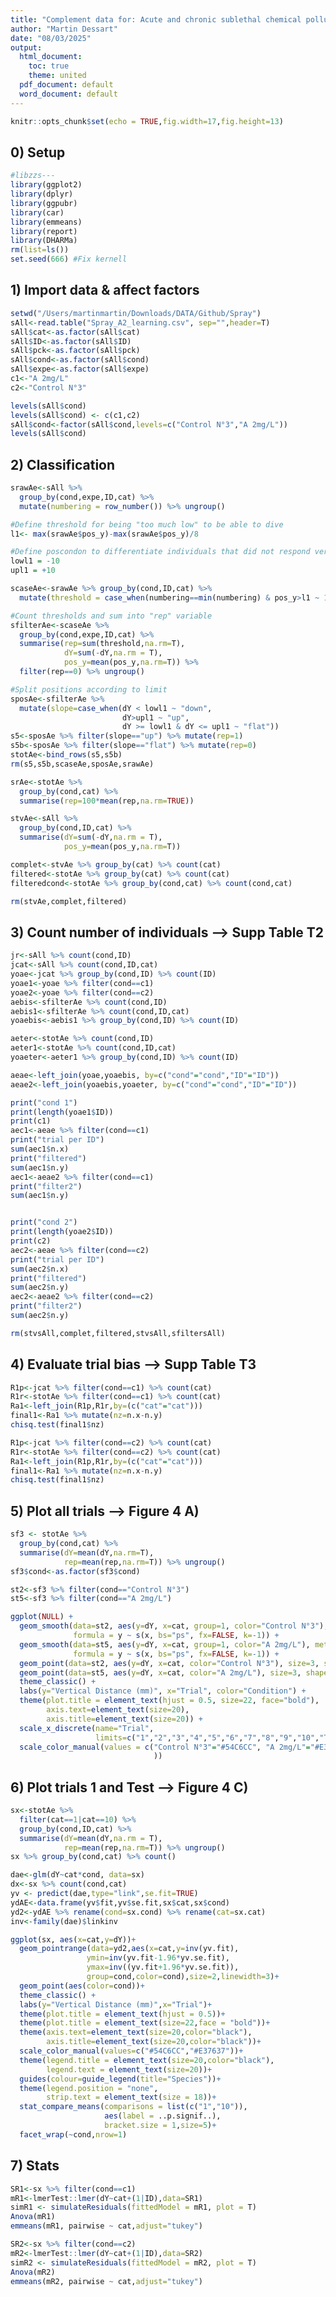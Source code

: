 ```yaml
---
title: "Complement data for: Acute and chronic sublethal chemical pollution affects activity, learning and memory in mosquito larvae"
author: "Martin Dessart"
date: "08/03/2025"
output:
  html_document:
    toc: true
    theme: united
  pdf_document: default
  word_document: default
---
```

```r
knitr::opts_chunk$set(echo = TRUE,fig.width=17,fig.height=13)
```
## 0) Setup

```r
#libzzs---
library(ggplot2)
library(dplyr)
library(ggpubr)
library(car)
library(emmeans)
library(report)
library(DHARMa)
rm(list=ls())
set.seed(666) #Fix kernell
```

## 1) Import data & affect factors

```r
setwd("/Users/martinmartin/Downloads/DATA/Github/Spray")
sAll<-read.table("Spray_A2_learning.csv", sep="",header=T)
sAll$cat<-as.factor(sAll$cat)
sAll$ID<-as.factor(sAll$ID)
sAll$pck<-as.factor(sAll$pck)
sAll$cond<-as.factor(sAll$cond)
sAll$expe<-as.factor(sAll$expe)
c1<-"A 2mg/L"
c2<-"Control N°3"

levels(sAll$cond)
levels(sAll$cond) <- c(c1,c2)
sAll$cond<-factor(sAll$cond,levels=c("Control N°3","A 2mg/L"))
levels(sAll$cond)

```

## 2) Classification

```r
srawAe<-sAll %>% 
  group_by(cond,expe,ID,cat) %>% 
  mutate(numbering = row_number()) %>% ungroup()

#Define threshold for being "too much low" to be able to dive
l1<- max(srawAe$pos_y)-max(srawAe$pos_y)/8

#Define poscondon to differentiate individuals that did not respond versus respond
lowl1 = -10
upl1 = +10

scaseAe<-srawAe %>% group_by(cond,ID,cat) %>% 
  mutate(threshold = case_when(numbering==min(numbering) & pos_y>l1 ~ 1,TRUE~0)) %>% ungroup()

#Count thresholds and sum into "rep" variable
sfilterAe<-scaseAe %>% 
  group_by(cond,expe,ID,cat) %>%
  summarise(rep=sum(threshold,na.rm=T),
            dY=sum(-dY,na.rm = T),
            pos_y=mean(pos_y,na.rm=T)) %>%  
  filter(rep==0) %>% ungroup()

#Split positions according to limit
sposAe<-sfilterAe %>% 
  mutate(slope=case_when(dY < lowl1 ~ "down",
                         dY>upl1 ~ "up",
                         dY >= lowl1 & dY <= upl1 ~ "flat"))
s5<-sposAe %>% filter(slope=="up") %>% mutate(rep=1)
s5b<-sposAe %>% filter(slope=="flat") %>% mutate(rep=0)
stotAe<-bind_rows(s5,s5b)
rm(s5,s5b,scaseAe,sposAe,srawAe)

srAe<-stotAe %>% 
  group_by(cond,cat) %>% 
  summarise(rep=100*mean(rep,na.rm=TRUE))

stvAe<-sAll %>% 
  group_by(cond,ID,cat) %>% 
  summarise(dY=sum(-dY,na.rm = T),
            pos_y=mean(pos_y,na.rm=T))

complet<-stvAe %>% group_by(cat) %>% count(cat)
filtered<-stotAe %>% group_by(cat) %>% count(cat)
filteredcond<-stotAe %>% group_by(cond,cat) %>% count(cond,cat)

rm(stvAe,complet,filtered)

```

## 3) Count number of individuals --> Supp Table T2
```r
jr<-sAll %>% count(cond,ID)
jcat<-sAll %>% count(cond,ID,cat)
yoae<-jcat %>% group_by(cond,ID) %>% count(ID)
yoae1<-yoae %>% filter(cond==c1)
yoae2<-yoae %>% filter(cond==c2)
aebis<-sfilterAe %>% count(cond,ID)
aebis1<-sfilterAe %>% count(cond,ID,cat)
yoaebis<-aebis1 %>% group_by(cond,ID) %>% count(ID)

aeter<-stotAe %>% count(cond,ID)
aeter1<-stotAe %>% count(cond,ID,cat)
yoaeter<-aeter1 %>% group_by(cond,ID) %>% count(ID)

aeae<-left_join(yoae,yoaebis, by=c("cond"="cond","ID"="ID"))
aeae2<-left_join(yoaebis,yoaeter, by=c("cond"="cond","ID"="ID"))

print("cond 1")
print(length(yoae1$ID))
print(c1)
aec1<-aeae %>% filter(cond==c1)
print("trial per ID")
sum(aec1$n.x)
print("filtered")
sum(aec1$n.y)
aec1<-aeae2 %>% filter(cond==c1)
print("filter2")
sum(aec1$n.y)


print("cond 2")
print(length(yoae2$ID))
print(c2)
aec2<-aeae %>% filter(cond==c2)
print("trial per ID")
sum(aec2$n.x)
print("filtered")
sum(aec2$n.y)
aec2<-aeae2 %>% filter(cond==c2)
print("filter2")
sum(aec2$n.y)

rm(stvsAll,complet,filtered,stvsAll,sfiltersAll)

```




## 4) Evaluate trial bias --> Supp Table T3
```r
R1p<-jcat %>% filter(cond==c1) %>% count(cat)
R1r<-stotAe %>% filter(cond==c1) %>% count(cat)
Ra1<-left_join(R1p,R1r,by=(c("cat"="cat")))
final1<-Ra1 %>% mutate(nz=n.x-n.y)
chisq.test(final1$nz)

R1p<-jcat %>% filter(cond==c2) %>% count(cat)
R1r<-stotAe %>% filter(cond==c2) %>% count(cat)
Ra1<-left_join(R1p,R1r,by=(c("cat"="cat")))
final1<-Ra1 %>% mutate(nz=n.x-n.y)
chisq.test(final1$nz)

```


## 5) Plot all trials --> Figure 4 A)
```r
sf3 <- stotAe %>%
  group_by(cond,cat) %>% 
  summarise(dY=mean(dY,na.rm=T),
            rep=mean(rep,na.rm=T)) %>% ungroup()
sf3$cond<-as.factor(sf3$cond)

st2<-sf3 %>% filter(cond=="Control N°3")
st5<-sf3 %>% filter(cond=="A 2mg/L")

ggplot(NULL) + 
  geom_smooth(data=st2, aes(y=dY, x=cat, group=1, color="Control N°3"), method="gam",
              formula = y ~ s(x, bs="ps", fx=FALSE, k=-1)) +
  geom_smooth(data=st5, aes(y=dY, x=cat, group=1, color="A 2mg/L"), method="gam",
              formula = y ~ s(x, bs="ps", fx=FALSE, k=-1)) +
  geom_point(data=st2, aes(y=dY, x=cat, color="Control N°3"), size=3, shape=15) +
  geom_point(data=st5, aes(y=dY, x=cat, color="A 2mg/L"), size=3, shape=15) +
  theme_classic() +
  labs(y="Vertical Distance (mm)", x="Trial", color="Condition") +
  theme(plot.title = element_text(hjust = 0.5, size=22, face="bold"),
        axis.text=element_text(size=20),
        axis.title=element_text(size=20)) +
  scale_x_discrete(name="Trial", 
                   limits=c("1","2","3","4","5","6","7","8","9","10","Test")) +
  scale_color_manual(values = c("Control N°3"="#54C6CC", "A 2mg/L"="#E37637" 
                                ))
```

## 6) Plot trials 1 and Test --> Figure 4 C)

```r
sx<-stotAe %>% 
  filter(cat==1|cat==10) %>% 
  group_by(cond,ID,cat) %>%
  summarise(dY=mean(dY,na.rm = T),
            rep=mean(rep,na.rm=T)) %>% ungroup()
sx %>% group_by(cond,cat) %>% count()

dae<-glm(dY~cat*cond, data=sx)
dx<-sx %>% count(cond,cat)
yv <- predict(dae,type="link",se.fit=TRUE)
ydAE<-data.frame(yv$fit,yv$se.fit,sx$cat,sx$cond)
yd2<-ydAE %>% rename(cond=sx.cond) %>% rename(cat=sx.cat)
inv<-family(dae)$linkinv

ggplot(sx, aes(x=cat,y=dY))+
  geom_pointrange(data=yd2,aes(x=cat,y=inv(yv.fit),
                 ymin=inv(yv.fit-1.96*yv.se.fit),
                 ymax=inv((yv.fit+1.96*yv.se.fit)),
                 group=cond,color=cond),size=2,linewidth=3)+
  geom_point(aes(color=cond))+
  theme_classic() +
  labs(y="Vertical Distance (mm)",x="Trial")+
  theme(plot.title = element_text(hjust = 0.5))+
  theme(plot.title = element_text(size=22,face = "bold"))+
  theme(axis.text=element_text(size=20,color="black"),
        axis.title=element_text(size=20,color="black"))+
  scale_color_manual(values=c("#54C6CC","#E37637"))+
  theme(legend.title = element_text(size=20,color="black"),
        legend.text = element_text(size=20))+
  guides(colour=guide_legend(title="Species"))+
  theme(legend.position = "none",
        strip.text = element_text(size = 18))+
  stat_compare_means(comparisons = list(c("1","10")),
                     aes(label = ..p.signif..),
                     bracket.size = 1,size=5)+
  facet_wrap(~cond,nrow=1)

```

## 7) Stats

```r
SR1<-sx %>% filter(cond==c1)
mR1<-lmerTest::lmer(dY~cat+(1|ID),data=SR1)
simR1 <- simulateResiduals(fittedModel = mR1, plot = T)
Anova(mR1)
emmeans(mR1, pairwise ~ cat,adjust="tukey")

SR2<-sx %>% filter(cond==c2)
mR2<-lmerTest::lmer(dY~cat+(1|ID),data=SR2)
simR2 <- simulateResiduals(fittedModel = mR2, plot = T)
Anova(mR2)
emmeans(mR2, pairwise ~ cat,adjust="tukey")

```

